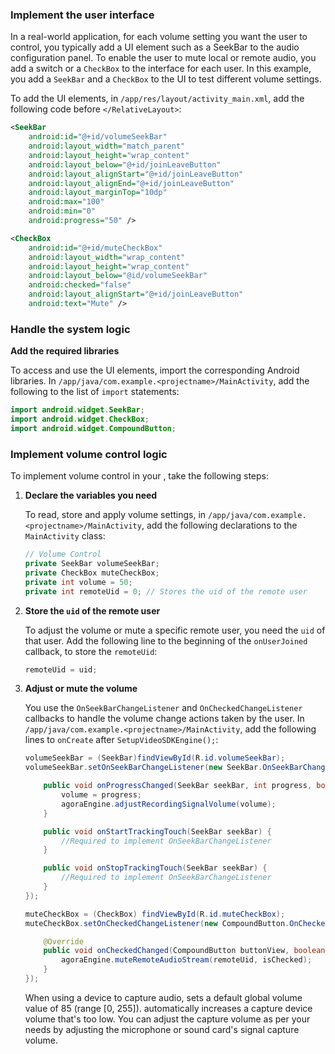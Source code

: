<PlatformWrapper platform="android">

### Implement the user interface

In a real-world application, for each volume setting you want the user to control, you typically add a UI element such as a <Link target="_blank" to="https://developer.android.com/reference/android/widget/SeekBar">SeekBar</Link> to the audio configuration panel. To enable the user to mute local or remote audio, you add a switch or a `CheckBox` to the interface for each user. In this example, you add a `SeekBar` and a `CheckBox` to the UI to test different volume settings.

To add the UI elements, in `/app/res/layout/activity_main.xml`, add the following code before `</RelativeLayout>`:

```xml
<SeekBar
    android:id="@+id/volumeSeekBar"
    android:layout_width="match_parent"
    android:layout_height="wrap_content"
    android:layout_below="@+id/joinLeaveButton"
    android:layout_alignStart="@+id/joinLeaveButton"
    android:layout_alignEnd="@+id/joinLeaveButton"
    android:layout_marginTop="10dp"
    android:max="100"
    android:min="0"
    android:progress="50" />

<CheckBox
    android:id="@+id/muteCheckBox"
    android:layout_width="wrap_content"
    android:layout_height="wrap_content"
    android:layout_below="@id/volumeSeekBar"
    android:checked="false"
    android:layout_alignStart="@+id/joinLeaveButton"
    android:text="Mute" />
```

### Handle the system logic

**Add the required libraries**

To access and use the UI elements, import the corresponding Android libraries. In `/app/java/com.example.<projectname>/MainActivity`, add the following to the list of `import` statements:

```java
import android.widget.SeekBar;
import android.widget.CheckBox;
import android.widget.CompoundButton;
```

### Implement volume control logic

To implement volume control in your <Vpl k="CLIENT" />, take the following steps:

1. **Declare the variables you need**

    To read, store and apply volume settings, in `/app/java/com.example.<projectname>/MainActivity`, add the following declarations to the `MainActivity` class:

    ```java
    // Volume Control
    private SeekBar volumeSeekBar;
    private CheckBox muteCheckBox;
    private int volume = 50;
    private int remoteUid = 0; // Stores the uid of the remote user
    ```

1. **Store the `uid` of the remote user**

    To adjust the volume or mute a specific remote user, you need the `uid` of that user. Add the following line to the beginning of the `onUserJoined` callback, to store the `remoteUid`: 

    ```java
    remoteUid = uid;
    ```

1. **Adjust or mute the volume**

    You use the `OnSeekBarChangeListener` and `OnCheckedChangeListener` callbacks to handle the volume change actions taken by the user. In `/app/java/com.example.<projectname>/MainActivity`, add the following lines to `onCreate` after `SetupVideoSDKEngine();`:

    ```java
    volumeSeekBar = (SeekBar)findViewById(R.id.volumeSeekBar);
    volumeSeekBar.setOnSeekBarChangeListener(new SeekBar.OnSeekBarChangeListener() {

        public void onProgressChanged(SeekBar seekBar, int progress, boolean fromUser) {
            volume = progress;
            agoraEngine.adjustRecordingSignalVolume(volume);
        }

        public void onStartTrackingTouch(SeekBar seekBar) {
            //Required to implement OnSeekBarChangeListener
        }

        public void onStopTrackingTouch(SeekBar seekBar) {
            //Required to implement OnSeekBarChangeListener
        }
    });

    muteCheckBox = (CheckBox) findViewById(R.id.muteCheckBox);
    muteCheckBox.setOnCheckedChangeListener(new CompoundButton.OnCheckedChangeListener(){

        @Override
        public void onCheckedChanged(CompoundButton buttonView, boolean isChecked) {
            agoraEngine.muteRemoteAudioStream(remoteUid, isChecked);
        }
    });
    ```

    When using a device to capture audio, <Vg k="ASDK" /> sets a default global volume value of 85 (range [0, 255]). <Vg k="ASDK" /> automatically increases a capture device volume that's too low. You can adjust the capture volume as per your needs by adjusting the microphone or sound card's signal capture volume.

</PlatformWrapper>
